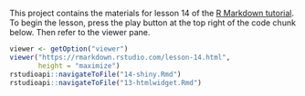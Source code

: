 This project contains the materials for lesson 14 of the [R Markdown tutorial](https://rmarkdown.rstudio.com/lesson-14.html). To begin the lesson, press the play button at the top right of the code chunk below. Then refer to the viewer pane.

```r
viewer <- getOption("viewer")
viewer("https://rmarkdown.rstudio.com/lesson-14.html", 
       height = "maximize")
rstudioapi::navigateToFile("14-shiny.Rmd")
rstudioapi::navigateToFile("13-htmlwidget.Rmd")
```